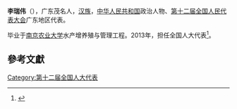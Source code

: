 '''李瑞伟'''（{{bd|1959年||}}），广东茂名人，[[汉族|汉族]]，[[中华人民共和国|中华人民共和国]]政治人物、[[第十二届全国人民代表大会|第十二届全国人民代表大会]]广东地区代表。

毕业于[[南京农业大学|南京农业大学]]水产增养殖与管理工程。2013年，担任全国人大代表<ref>{{cite news|title=全国人大代表信息-李瑞伟|url= http://210.82.31.1:8084/delegate/viewDelegate.action?dbid=121818|accessdate=2013-04-05|newspaper=全国人大网}}{{Dead link|date=2020年1月 |bot=InternetArchiveBot |fix-attempted=yes }}</ref>。

==參考文獻==
{{reflist}}
{{中国政治人物小作品}}

[[Category:第十二届全国人大代表|Category:第十二届全国人大代表]]